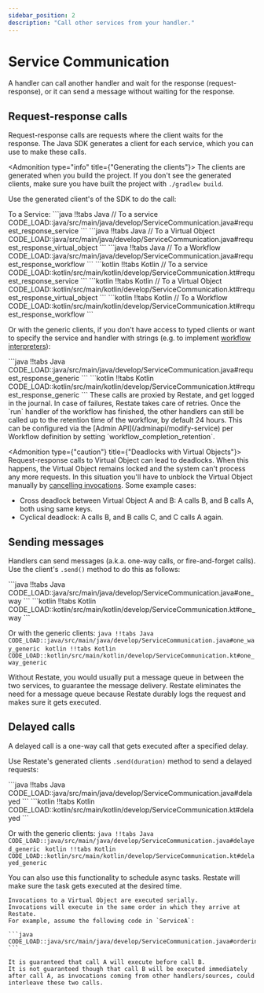 ```yaml
---
sidebar_position: 2
description: "Call other services from your handler."
---
```



# Service Communication
A handler can call another handler and wait for the response (request-response), or it can send a message without waiting for the response.

## Request-response calls

Request-response calls are requests where the client waits for the response.
The Java SDK generates a client for each service, which you can use to make these calls.

<Admonition type="info" title={"Generating the clients"}>
    The clients are generated when you build the project. If you don't see the generated clients, make sure you have built the project with `./gradlew build`.
</Admonition>

Use the generated client's of the SDK to do the call:

<CodeWithTabs groupId="sdk">
    To a Service:
    ```java !!tabs Java
    // To a service
    CODE_LOAD::java/src/main/java/develop/ServiceCommunication.java#request_response_service
    ```
    ```java !!tabs Java
    // To a Virtual Object
    CODE_LOAD::java/src/main/java/develop/ServiceCommunication.java#request_response_virtual_object
    ```
    ```java !!tabs Java
    // To a Workflow
    CODE_LOAD::java/src/main/java/develop/ServiceCommunication.java#request_response_workflow
    ```
    ```kotlin !!tabs Kotlin
    // To a service
    CODE_LOAD::kotlin/src/main/kotlin/develop/ServiceCommunication.kt#request_response_service
    ```
    ```kotlin !!tabs Kotlin
    // To a Virtual Object
    CODE_LOAD::kotlin/src/main/kotlin/develop/ServiceCommunication.kt#request_response_virtual_object
    ```
    ```kotlin !!tabs Kotlin
    // To a Workflow
    CODE_LOAD::kotlin/src/main/kotlin/develop/ServiceCommunication.kt#request_response_workflow
    ```

</CodeWithTabs>

Or with the generic clients, if you don't have access to typed clients or want to specify the service and handler with strings (e.g. to implement [workflow interpreters](https://github.com/restatedev/examples/tree/main/java/end-to-end-applications/workflow-interpreter)):

<CodeWithTabs groupId="sdk">
    ```java !!tabs Java
    CODE_LOAD::java/src/main/java/develop/ServiceCommunication.java#request_response_generic
    ```
    ```kotlin !!tabs Kotlin
    CODE_LOAD::kotlin/src/main/kotlin/develop/ServiceCommunication.kt#request_response_generic
    ```
</CodeWithTabs>


<Admonition type="tip" title="No need for manual retry logic">
    These calls are proxied by Restate, and get logged in the journal.
    In case of failures, Restate takes care of retries.
</Admonition>

<Admonition type="note" title="Workflow retention time">
    Once the `run` handler of the workflow has finished, the other handlers can still be called up to the retention time of the workflow, by default 24 hours.
    This can be configured via the [Admin API](/adminapi/modify-service) per Workflow definition by setting `workflow_completion_retention`.
</Admonition>

<Admonition type={"caution"} title={"Deadlocks with Virtual Objects"}>
Request-response calls to Virtual Object can lead to deadlocks.
When this happens, the Virtual Object remains locked and the system can't process any more requests.
In this situation you'll have to unblock the Virtual Object manually by [cancelling invocations](/operate/invocation#cancelling-invocations). Some example cases:
- Cross deadlock between Virtual Object A and B: A calls B, and B calls A, both using same keys.
- Cyclical deadlock: A calls B, and B calls C, and C calls A again.
</Admonition>

## Sending messages
Handlers can send messages (a.k.a. one-way calls, or fire-and-forget calls).
Use the client's `.send()` method to do this as follows:


<CodeWithTabs groupId="sdk">
    ```java !!tabs Java
    CODE_LOAD::java/src/main/java/develop/ServiceCommunication.java#one_way
    ```
    ```kotlin !!tabs Kotlin
    CODE_LOAD::kotlin/src/main/kotlin/develop/ServiceCommunication.kt#one_way
    ```
</CodeWithTabs>

Or with the generic clients:
<CodeWithTabs groupId="sdk">
    ```java !!tabs Java
    CODE_LOAD::java/src/main/java/develop/ServiceCommunication.java#one_way_generic
    ```
    ```kotlin !!tabs Kotlin
    CODE_LOAD::kotlin/src/main/kotlin/develop/ServiceCommunication.kt#one_way_generic
    ```
</CodeWithTabs>

<Admonition type="tip" title="No need for message queues">
    Without Restate, you would usually put a message queue in between the two services, to guarantee the message delivery.
    Restate eliminates the need for a message queue because Restate durably logs the request and makes sure it gets executed.
</Admonition>

## Delayed calls
A delayed call is a one-way call that gets executed after a specified delay.

Use Restate's generated clients `.send(duration)` method to send a delayed requests:

<CodeWithTabs groupId="sdk">
    ```java !!tabs Java
    CODE_LOAD::java/src/main/java/develop/ServiceCommunication.java#delayed
    ```
    ```kotlin !!tabs Kotlin
    CODE_LOAD::kotlin/src/main/kotlin/develop/ServiceCommunication.kt#delayed
    ```
</CodeWithTabs>

Or with the generic clients:
<CodeWithTabs groupId="sdk">
    ```java !!tabs Java
    CODE_LOAD::java/src/main/java/develop/ServiceCommunication.java#delayed_generic
    ```
    ```kotlin !!tabs Kotlin
    CODE_LOAD::kotlin/src/main/kotlin/develop/ServiceCommunication.kt#delayed_generic
    ```
</CodeWithTabs>

<Admonition type="tip" title="Scheduling async tasks">
You can also use this functionality to schedule async tasks.
Restate will make sure the task gets executed at the desired time.
</Admonition>

<Admonition type="note" title="Ordering guarantees in Virtual Objects">

    Invocations to a Virtual Object are executed serially.
    Invocations will execute in the same order in which they arrive at Restate.
    For example, assume the following code in `ServiceA`:

    ```java
    CODE_LOAD::java/src/main/java/develop/ServiceCommunication.java#ordering
    ```

    It is guaranteed that call A will execute before call B.
    It is not guaranteed though that call B will be executed immediately after call A, as invocations coming from other handlers/sources, could interleave these two calls.
</Admonition>
